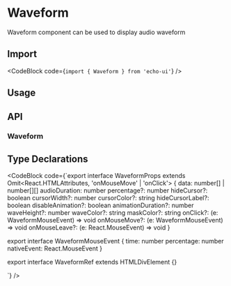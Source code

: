 
# Waveform

Waveform component can be used to display audio waveform

## Import

<CodeBlock code={`import { Waveform } from 'echo-ui'`} />

## Usage

<Default />

## API

### Waveform

<WaveformAPITable />

## Type Declarations

<CodeBlock code={`export interface WaveformProps
  extends Omit<React.HTMLAttributes<HTMLDivElement>, 'onMouseMove' | 'onClick'> {
  data: number[] | number[][]
  audioDuration: number
  percentage?: number
  hideCursor?: boolean
  cursorWidth?: number
  cursorColor?: string
  hideCursorLabel?: boolean
  disableAnimation?: boolean
  animationDuration?: number
  waveHeight?: number
  waveColor?: string
  maskColor?: string
  onClick?: (e: WaveformMouseEvent) => void
  onMouseMove?: (e: WaveformMouseEvent) => void
  onMouseLeave?: (e: React.MouseEvent) => void
}

export interface WaveformMouseEvent {
  time: number
  percentage: number
  nativeEvent: React.MouseEvent
}

export interface WaveformRef extends HTMLDivElement {}

`} />
